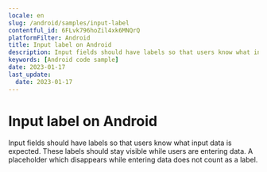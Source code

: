 ```yaml
---
locale: en
slug: /android/samples/input-label
contentful_id: 6FLvk796hoZil4xk6MNQrQ
platformFilter: Android
title: Input label on Android
description: Input fields should have labels so that users know what input data is expected.
keywords: [Android code sample]
date: 2023-01-17
last_update:
  date: 2023-01-17
---
```


# Input label on Android

Input fields should have labels so that users know what input data is expected. These labels should stay visible while users are entering data. A placeholder which disappears while entering data does not count as a label.

<CodeSample id="input-label" locale="en" platform="android"/>
